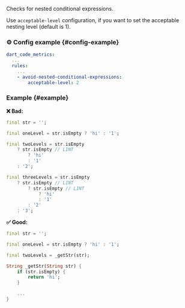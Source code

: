 
<RuleDetails version="4.5.0" severity="style" hasConfig />

Checks for nested conditional expressions.

Use `acceptable-level` configuration, if you want to set the acceptable nesting level (default is 1).

### ⚙️ Config example {#config-example}

```yaml
dart_code_metrics:
  ...
  rules:
    ...
    - avoid-nested-conditional-expressions:
        acceptable-level: 2
```

### Example {#example}

**❌ Bad:**

```dart
final str = '';

final oneLevel = str.isEmpty ? 'hi' : '1';

final twoLevels = str.isEmpty
    ? str.isEmpty // LINT
        ? 'hi'
        : '1'
    : '2';

final threeLevels = str.isEmpty
    ? str.isEmpty // LINT
        ? str.isEmpty // LINT
            ? 'hi'
            : '1'
        : '2'
    : '3';
```

**✅ Good:**

```dart
final str = '';

final oneLevel = str.isEmpty ? 'hi' : '1';

final twoLevels = _getStr(str);

String _getStr(String str) {
    if (str.isEmpty) {
        return 'hi';
    }

    ...
}
```
